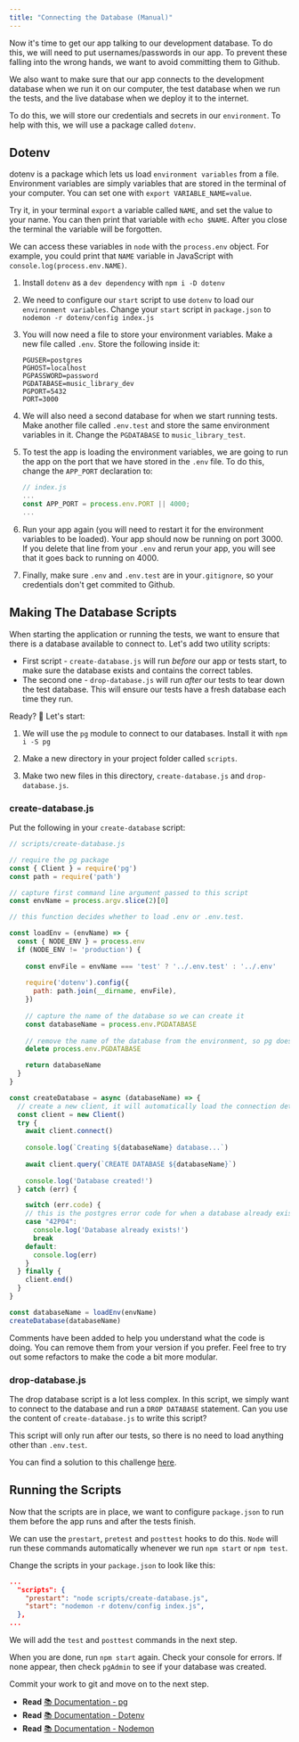 ```yaml
---
title: "Connecting the Database (Manual)"
---
```


Now it's time to get our app talking to our development database. To do this, we will need to put usernames/passwords in our app. To prevent these falling into the wrong hands, we want to avoid committing them to Github.

We also want to make sure that our app connects to the development database when we run it on our computer, the test database when we run the tests, and the live database when we deploy it to the internet.

To do this, we will store our credentials and secrets in our `environment`. To help with this, we will use a package called `dotenv`.

## Dotenv

dotenv is a package which lets us load `environment variables` from a file. Environment variables are simply variables that are stored in the terminal of your computer. You can set one with `export VARIABLE_NAME=value`.

Try it, in your terminal `export` a variable called `NAME`, and set the value to your name. You can then print that variable with `echo $NAME`. After you close the terminal the variable will be forgotten.

We can access these variables in `node` with the `process.env` object. For example, you could print that `NAME` variable in JavaScript with `console.log(process.env.NAME)`.

1. Install `dotenv` as a `dev dependency` with `npm i -D dotenv`

1. We need to configure our `start` script to use `dotenv` to load our `environment variables`. Change your `start` script in `package.json` to `nodemon -r dotenv/config index.js`

1. You will now need a file to store your environment variables. Make a new file called `.env`. Store the following inside it:

    ```
    PGUSER=postgres
    PGHOST=localhost
    PGPASSWORD=password
    PGDATABASE=music_library_dev
    PGPORT=5432
    PORT=3000
    ```

1. We will also need a second database for when we start running tests. Make another file called `.env.test` and store the same environment variables in it. Change the `PGDATABASE` to `music_library_test`.

1. To test the app is loading the environment variables, we are going to run the app on the port that we have stored in the `.env` file. To do this, change the `APP_PORT` declaration to:

    ```js
    // index.js
    ...
    const APP_PORT = process.env.PORT || 4000;
    ...
    ```

1. Run your app again (you will need to restart it for the environment variables to be loaded). Your app should now be running on port 3000. If you delete that line from your `.env` and rerun your app, you will see that it goes back to running on 4000.

1. Finally, make sure `.env` and `.env.test` are in your`.gitignore`, so your credentials don't get commited to Github.

## Making The Database Scripts

When starting the application or running the tests, we want to ensure that there is a database available to connect to. Let's add two utility scripts:

- First script - `create-database.js` will run *before* our app or tests start, to make sure the database exists and contains the correct tables.
- The second one - `drop-database.js` will run *after* our tests to tear down the test database. This will ensure our tests have a fresh database each time they run.

Ready? 🚀 Let's start: 

1. We will use the `pg` module to connect to our databases. Install it with `npm i -S pg`

1. Make a new directory in your project folder called `scripts`.

1. Make two new files in this directory, `create-database.js` and `drop-database.js`.

### create-database.js

Put the following in your `create-database` script:

```js
// scripts/create-database.js

// require the pg package
const { Client } = require('pg')
const path = require('path')

// capture first command line argument passed to this script
const envName = process.argv.slice(2)[0]

// this function decides whether to load .env or .env.test.

const loadEnv = (envName) => {
  const { NODE_ENV } = process.env
  if (NODE_ENV != 'production') {
  
    const envFile = envName === 'test' ? '../.env.test' : '../.env'
    
    require('dotenv').config({
      path: path.join(__dirname, envFile),
    })
  
    // capture the name of the database so we can create it
    const databaseName = process.env.PGDATABASE
  
    // remove the name of the database from the environment, so pg doesn't try to connect to a db which doesn't exist yet
    delete process.env.PGDATABASE

    return databaseName
  }
}

const createDatabase = async (databaseName) => {
  // create a new client, it will automatically load the connection details from process.env
  const client = new Client()
  try {
    await client.connect()
  
    console.log(`Creating ${databaseName} database...`)
  
    await client.query(`CREATE DATABASE ${databaseName}`)
  
    console.log('Database created!')
  } catch (err) {

    switch (err.code) {
    // this is the postgres error code for when a database already exists. You could store this in a constant to make the code more readable
    case "42P04":
      console.log('Database already exists!')
      break
    default:
      console.log(err)
    }
  } finally {
    client.end()
  }
}

const databaseName = loadEnv(envName)
createDatabase(databaseName)
```

Comments have been added to help you understand what the code is doing. You can remove them from your version if you prefer. Feel free to try out some refactors to make the code a bit more modular.

### drop-database.js

The drop database script is a lot less complex. In this script, we simply want to connect to the database and run a `DROP DATABASE` statement. Can you use the content of `create-database.js` to write this script?

This script will only run after our tests, so there is no need to load anything other than `.env.test`.

You can find a solution to this challenge [here](https://hackmd.io/lz-IQtL9RaKUrzOUkabwBg).

## Running the Scripts

Now that the scripts are in place, we want to configure `package.json` to run them before the app runs and after the tests finish.

We can use the `prestart`, `pretest` and `posttest` hooks to do this. `Node` will run these commands automatically whenever we run `npm start` or `npm test`.

Change the scripts in your `package.json` to look like this:

```json
...
  "scripts": {
    "prestart": "node scripts/create-database.js",
    "start": "nodemon -r dotenv/config index.js",
  },
...
```

We will add the `test` and `posttest` commands in the next step.

When you are done, run `npm start` again. Check your console for errors. If none appear, then check `pgAdmin` to see if your database was created.

Commit your work to git and move on to the next step.

- **Read** [:books: Documentation - pg](https://node-postgres.com/)
- **Read** [:books: Documentation - Dotenv](https://github.com/motdotla/dotenv)
- **Read** [:books: Documentation - Nodemon](https://www.npmjs.com/package/nodemon)